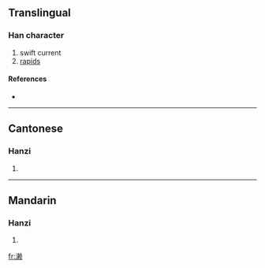 {{see|瀨}}
==Translingual==

===Han character===
{{Han char|rn=85|rad=水|as=13|sn=16|four=|canj=水木中人 (EDLO)}}

# swift current
# [[rapids]]

====References====
* {{Han ref|kx=0655.201|hdz=31754.030|uh=6FD1|ud=28625}}

----

==Cantonese==

===Hanzi===
{{yue-hanzi|jyut=|y=laai6}}

# {{defn|Cantonese}}

----

==Mandarin==

===Hanzi===
{{cmn-hanzi|tra=瀨|pin=[[lài]] ([[lai4]])|wg=lai<sup>4</sup>}}

# {{defn|Mandarin}}

[[fr:濑]]